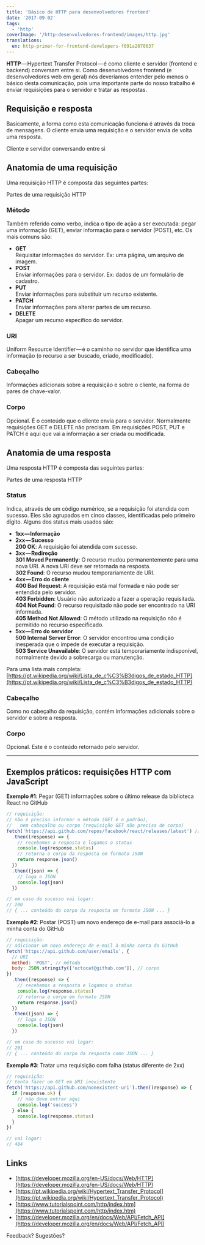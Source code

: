 ```yaml
---
title: 'Básico de HTTP para desenvolvedores frontend'
date: '2017-09-02'
tags:
  - 'http'
coverImage: '/http-desenvolvedores-frontend/images/http.jpg'
translations:
  en: http-primer-for-frontend-developers-f091a2070637
---
```


**HTTP** — Hypertext Transfer Protocol — é como cliente e servidor (frontend e backend) conversam entre si. Como desenvolvedores frontend (e desenvolvedores web em geral) nós deveríamos entender pelo menos o básico desta comunicação, pois uma importante parte do nosso trabalho é enviar requisições para o servidor e tratar as respostas.

## Requisição e resposta

Basicamente, a forma como esta comunicação funciona é através da troca de mensagens. O cliente envia uma requisição e o servidor envia de volta uma resposta.

<PostImage
  src="/http-desenvolvedores-frontend/images/http-br-1-1024x644.png"
  width="1024"
  height="644"
  alt=""
/>

Cliente e servidor conversando entre si

## Anatomia de uma requisição

Uma requisição HTTP é composta das seguintes partes:

<PostImage
  src="/http-desenvolvedores-frontend/images/http-br-2-1024x461.png"
  width="1024"
  height="461"
  alt=""
/>

Partes de uma requisição HTTP

### Método

Também referido como verbo, indica o tipo de ação a ser executada: pegar uma informação (GET), enviar informação para o servidor (POST), etc. Os mais comuns são:

- **GET**  
   Requisitar informações do servidor. Ex: uma página, um arquivo de imagem.
- **POST**  
   Enviar informações para o servidor. Ex: dados de um formulário de cadastro.
- **PUT**  
   Enviar informações para substituir um recurso existente.
- **PATCH**  
   Enviar informações para alterar partes de um recurso.
- **DELETE**  
   Apagar um recurso específico do servidor.

### URI

Uniform Resource Identifier — é o caminho no servidor que identifica uma informação (o recurso a ser buscado, criado, modificado).

### Cabeçalho

Informações adicionais sobre a requisição e sobre o cliente, na forma de pares de chave-valor.

### Corpo

Opcional. É o conteúdo que o cliente envia para o servidor. Normalmente requisições GET e DELETE não precisam. Em requisições POST, PUT e PATCH é aqui que vai a informação a ser criada ou modificada.

## Anatomia de uma resposta

Uma resposta HTTP é composta das seguintes partes:

<PostImage
  src="/http-desenvolvedores-frontend/images/http-br-3-1024x467.png"
  width="1024"
  height="467"
  alt=""
/>

Partes de uma resposta HTTP

### Status

Indica, através de um código numérico, se a requisição foi atendida com sucesso. Eles são agrupados em cinco classes, identificadas pelo primeiro dígito. Alguns dos status mais usados são:

- **1xx — Informação**
- **2xx — Sucesso**  
   **200 OK**: A requisição foi atendida com sucesso.
- **3xx — Redireção**  
   **301 Moved Permanently**: O recurso mudou permanentemente para uma nova URI. A nova URI deve ser retornada na resposta.  
   **302 Found**: O recurso mudou temporariamente de URI.
- **4xx — Erro do cliente**  
   **400 Bad Request**: A requisição está mal formada e não pode ser entendida pelo servidor.  
   **403 Forbidden**: Usuário não autorizado a fazer a operação requisitada.  
   **404 Not Found**: O recurso requisitado não pode ser encontrado na URI informada.  
   **405 Method Not Allowed**: O método utilizado na requisição não é permitido no recurso especificado.
- **5xx — Erro do servidor**  
   **500 Internal Server Error**: O servidor encontrou uma condição inesperada que o impede de executar a requisição.  
   **503 Service Unavailable**: O servidor está temporariamente indisponível, normalmente devido a sobrecarga ou manutenção.

Para uma lista mais completa:  
[https://pt.wikipedia.org/wiki/Lista_de_c%C3%B3digos_de_estado_HTTP](https://pt.wikipedia.org/wiki/Lista_de_c%C3%B3digos_de_estado_HTTP)

### Cabeçalho

Como no cabeçalho da requisição, contém informações adicionais sobre o servidor e sobre a resposta.

### Corpo

Opcional. Este é o conteúdo retornado pelo servidor.

---

## Exemplos práticos: requisições HTTP com JavaScript

**Exemplo #1**: Pegar (GET) informações sobre o último release da biblioteca React no GitHub

```javascript
// requisição:
// não é preciso informar o método (GET é o padrão),
//   nem cabeçalho ou corpo (requisição GET não precisa de corpo)
fetch('https://api.github.com/repos/facebook/react/releases/latest') // URI
  .then((response) => {
    // recebemos a resposta e logamos o status
    console.log(response.status)
    // retorna o corpo da resposta em formato JSON
    return response.json()
  })
  .then((json) => {
    // loga o JSON
    console.log(json)
  })

// em caso de sucesso vai logar:
// 200
// { ... conteúdo do corpo da resposta em formato JSON ... }
```

**Exemplo #2**: Postar (POST) um novo endereço de e-mail para associá-lo a minha conta do GitHub

```javascript
// requisição:
// adicionar um novo endereço de e-mail à minha conta do GitHub
fetch('https://api.github.com/user/emails', {
  // URI
  method: 'POST', // método
  body: JSON.stringify(['octocat@github.com']), // corpo
})
  .then((response) => {
    // recebemos a resposta e logamos o status
    console.log(response.status)
    // retorna o corpo em formato JSON
    return response.json()
  })
  .then((json) => {
    // loga o JSON
    console.log(json)
  })

// em caso de sucesso vai logar:
// 201
// { ... conteúdo do corpo da resposta como JSON ... }
```

**Exemplo #3**: Tratar uma requisição com falha (status diferente de 2xx)

```javascript
// requisição:
// tenta fazer um GET em URI inexistente
fetch('https://api.github.com/nonexistent-uri').then((response) => {
  if (response.ok) {
    // não deve entrar aqui
    console.log('success')
  } else {
    console.log(response.status)
  }
})

// vai logar:
// 404
```

## Links

- [https://developer.mozilla.org/en-US/docs/Web/HTTP](https://developer.mozilla.org/en-US/docs/Web/HTTP)
- [https://pt.wikipedia.org/wiki/Hypertext_Transfer_Protocol](https://pt.wikipedia.org/wiki/Hypertext_Transfer_Protocol)
- [https://www.tutorialspoint.com/http/index.htm](https://www.tutorialspoint.com/http/index.htm)
- [https://developer.mozilla.org/en/docs/Web/API/Fetch_API](https://developer.mozilla.org/en/docs/Web/API/Fetch_API)

Feedback? Sugestões?
